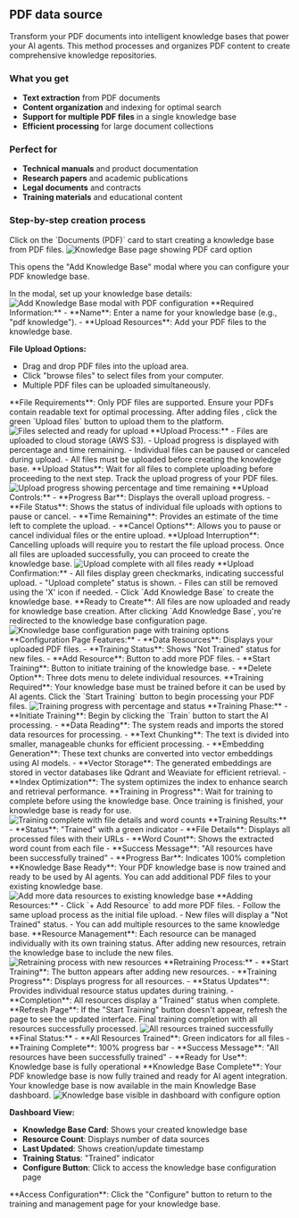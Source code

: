## PDF data source
Transform your PDF documents into intelligent knowledge bases that power your AI agents. This method processes and organizes PDF content to create comprehensive knowledge repositories.

### What you get

- **Text extraction** from PDF documents
- **Content organization** and indexing for optimal search
- **Support for multiple PDF files** in a single knowledge base
- **Efficient processing** for large document collections

### Perfect for

- **Technical manuals** and product documentation
- **Research papers** and academic publications
- **Legal documents** and contracts
- **Training materials** and educational content

### Step-by-step creation process

<Steps>
<Step title="Click PDF Card" icon="file-pdf">
  Click on the `Documents (PDF)` card to start creating a knowledge base from PDF files.
<Frame>
<img src="/images/dashboard/knowledge/pdf/step-1-click-pdf-card.png" alt="Knowledge Base page showing PDF card option" />
</Frame>
  
  
  This opens the "Add Knowledge Base" modal where you can configure your PDF knowledge base.
</Step>

<Step title="Configure Knowledge Base" icon="gear">
  In the modal, set up your knowledge base details:
  <Frame>
    <img
      src="/images/dashboard/knowledge/pdf/step-2-kb-details-modal-opens.png"
      alt="Add Knowledge Base modal with PDF configuration"
    />
  </Frame>
  **Required Information:**
  - **Name**: Enter a name for your knowledge base (e.g., "pdf knowledge").
  - **Upload Resources**: Add your PDF files to the knowledge base.

  **File Upload Options:**
  - Drag and drop PDF files into the upload area.
  - Click "browse files" to select files from your computer.
  - Multiple PDF files can be uploaded simultaneously.
  <Info>
    **File Requirements**: Only PDF files are supported. Ensure your PDFs
    contain readable text for optimal processing.
  </Info>
</Step>

<Step title="Upload Files" icon="upload">
  After adding files , click the green `Upload files` button to upload them to
  the platform.
  <Frame>
    <img
      src="/images/dashboard/knowledge/pdf/step-3-add-files-and-upload.png"
      alt="Files selected and ready for upload"
    />
  </Frame>
  **Upload Process:**
  - Files are uploaded to cloud storage (AWS S3).
  - Upload progress is displayed with percentage and time remaining.
  - Individual files can be paused or canceled during upload.
  - All files must be uploaded before creating the knowledge base.
  <Check>
    **Upload Status**: Wait for all files to complete uploading before
    proceeding to the next step.
  </Check>
</Step>

<Step title="Monitor Upload Progress" icon="spinner">
  Track the upload progress of your PDF files.
  <Frame>
    <img
      src="/images/dashboard/knowledge/pdf/step-4-while-files-upload.png"
      alt="Upload progress showing percentage and time remaining"
    />
  </Frame>
  **Upload Controls:**
  - **Progress Bar**: Displays the overall upload progress.
  - **File Status**: Shows the status of individual file uploads with options to pause or cancel.
  - **Time Remaining**: Provides an estimate of the time left to complete the upload.
  - **Cancel Options**: Allows you to pause or cancel individual files or the entire upload.
  <Warning>
    **Upload Interruption**: Cancelling uploads will require you to restart the
    file upload process.
  </Warning>
</Step>

<Step title="Upload Complete" icon="check">
  Once all files are uploaded successfully, you can proceed to create the
  knowledge base.
  <Frame>
    <img
      src="/images/dashboard/knowledge/pdf/step-4-after-files-upload.png"
      alt="Upload complete with all files ready"
    />
  </Frame>
  **Upload Confirmation:**
  - All files display green checkmarks, indicating successful upload.
  - "Upload complete" status is shown.
  - Files can still be removed using the 'X' icon if needed.
  - Click `Add Knowledge Base` to create the knowledge base.
  <Check>
    **Ready to Create**: All files are now uploaded and ready for knowledge base
    creation.
  </Check>
</Step>

<Step title="Knowledge Base Created" icon="plus">
  After clicking `Add Knowledge Base`, you're redirected to the knowledge base
  configuration page.
  <Frame>
    <img
      src="/images/dashboard/knowledge/pdf/step-5-kb-train-page.png"
      alt="Knowledge base configuration page with training options"
    />
  </Frame>
  **Configuration Page Features:**
  - **Data Resources**: Displays your uploaded PDF files.
  - **Training Status**: Shows "Not Trained" status for new files.
  - **Add Resource**: Button to add more PDF files.
  - **Start Training**: Button to initiate training of the knowledge base.
  - **Delete Option**: Three dots menu to delete individual resources.
  <Info>
    **Training Required**: Your knowledge base must be trained before it can be
    used by AI agents.
  </Info>
</Step>

<Step title="Start Training" icon="play">
  Click the `Start Training` button to begin processing your PDF files.
  <Frame>
    <img
      src="/images/dashboard/knowledge/pdf/step-6-while-training.png"
      alt="Training progress with percentage and status"
    />
  </Frame>
 **Training Phase:**
  - **Initiate Training**: Begin by clicking the `Train` button to start the AI processing.
  - **Data Reading**: The system reads and imports the stored data resources for processing.
  - **Text Chunking**: The text is divided into smaller, manageable chunks for efficient processing.
  - **Embedding Generation**: These text chunks are converted into vector embeddings using AI models.
  - **Vector Storage**: The generated embeddings are stored in vector databases like Qdrant and Weaviate for efficient retrieval.
  - **Index Optimization**: The system optimizes the index to enhance search and retrieval performance.
  <Check>
    **Training in Progress**: Wait for training to complete before using the
    knowledge base.
  </Check>
</Step>

<Step title="Training Complete" icon="circle-check">
  Once training is finished, your knowledge base is ready for use.
  <Frame>
    <img
      src="/images/dashboard/knowledge/pdf/step-7-after-train-meta-data.png"
      alt="Training complete with file details and word counts"
    />
  </Frame>
  **Training Results:**
  - **Status**: "Trained" with a green indicator
  - **File Details**: Displays all processed files with their URLs
  - **Word Count**: Shows the extracted word count from each file
  - **Success Message**: "All resources have been successfully trained"
  - **Progress Bar**: Indicates 100% completion
  <Check>
    **Knowledge Base Ready**: Your PDF knowledge base is now trained and ready
    to be used by AI agents.
  </Check>
</Step>

<Step title="Add More Resources (Optional)" icon="plus">
  You can add additional PDF files to your existing knowledge base.
  <Frame>
    <img
      src="/images/dashboard/knowledge/pdf/step-8-optional-add-more-data-resources.png"
      alt="Add more data resources to existing knowledge base"
    />
  </Frame>
  **Adding Resources:**
  - Click `+ Add Resource` to add more PDF files.
  - Follow the same upload process as the initial file upload.
  - New files will display a "Not Trained" status.
  - You can add multiple resources to the same knowledge base.
  <Info>
    **Resource Management**: Each resource can be managed individually with its
    own training status.
  </Info>
</Step>

<Step title="Retrain Knowledge Base" icon="rotate">
  After adding new resources, retrain the knowledge base to include the new
  files.
  <Frame>
    <img
      src="/images/dashboard/knowledge/pdf/step-9-retrain-after-new-data-resource.png"
      alt="Retraining process with new resources"
    />
  </Frame>
  **Retraining Process:**
  - **Start Training**: The button appears after adding new resources.
  - **Training Progress**: Displays progress for all resources.
  - **Status Updates**: Provides individual resource status updates during training.
  - **Completion**: All resources display a "Trained" status when complete.
  <Tip>
    **Refresh Page**: If the "Start Training" button doesn't appear, refresh the
    page to see the updated interface.
  </Tip>
</Step>

<Step title="Training Complete" icon="check-double">
  Final training completion with all resources successfully processed.
  <Frame>
    <img
      src="/images/dashboard/knowledge/pdf/step-10-training-complete.png"
      alt="All resources trained successfully"
    />
  </Frame>
  **Final Status:**
  - **All Resources Trained**: Green indicators for all files
  - **Training Complete**: 100% progress bar
  - **Success Message**: "All resources have been successfully trained"
  - **Ready for Use**: Knowledge base is fully operational
  <Check>
    **Knowledge Base Complete**: Your PDF knowledge base is now fully trained
    and ready for AI agent integration.
  </Check>
</Step>

<Step title="View in Dashboard" icon="eye">
  Your knowledge base is now available in the main Knowledge Base dashboard.
  
  <Frame>
  <img src="/images/dashboard/knowledge/pdf/step-11-see-new-kb-in-my-kbs.png" alt="Knowledge base visible in dashboard with configure option" />
  </Frame>
  
  **Dashboard View:**
  - **Knowledge Base Card**: Shows your created knowledge base
  - **Resource Count**: Displays number of data sources
  - **Last Updated**: Shows creation/update timestamp
  - **Training Status**: "Trained" indicator
  - **Configure Button**: Click to access the knowledge base configuration page
  
  <Info>
  **Access Configuration**: Click the "Configure" button to return to the training and management page for your knowledge base.
  </Info>
</Step>
</Steps>
